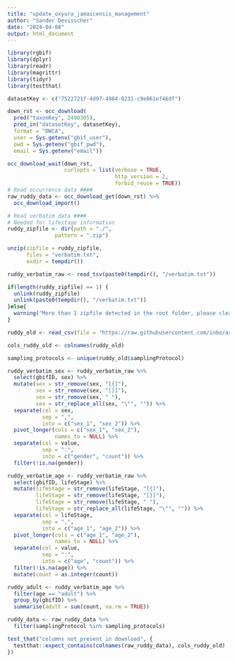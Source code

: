 ```yaml
---
title: "update_oxyura_jamaicensis_management"
author: "Sander Devisscher"
date: "2024-04-08"
output: html_document
---
```


```r
library(rgbif)
library(dplyr)
library(readr)
library(magrittr)
library(tidyr)
library(testthat)
```

```r
datasetKey <- c("7522721f-4d97-4984-8231-c9e061ef46df")

down_rst <- occ_download(
  pred("taxonKey", 2498305),
  pred_in("datasetKey", datasetKey),
  format = "DWCA",
  user = Sys.getenv("gbif_user"), 
  pwd = Sys.getenv("gbif_pwd"), 
  email = Sys.getenv("email"))

occ_download_wait(down_rst,
                  curlopts = list(verbose = TRUE,
                                  http_version = 2,
                                  forbid_reuse = TRUE))
# Read occurrence data ####
raw_ruddy_data <- occ_download_get(down_rst) %>%
  occ_download_import()

# Read verbatim data ####
# Needed for lifestage information 
ruddy_zipfile <- dir(path = "./",
               pattern = ".zip")

unzip(zipfile = ruddy_zipfile,
      files = "verbatim.txt",
      exdir = tempdir())

ruddy_verbatim_raw <- read_tsv(paste0(tempdir(), "/verbatim.txt"))
```

```r

if(length(ruddy_zipfile) == 1) {
  unlink(ruddy_zipfile)
  unlink(paste0(tempdir(), "/verbatim.txt"))
}else{
  warning("More than 1 zipfile detected in the root folder, please cleanup!!")
}
```

```r
ruddy_old <- read_csv(file = "https://raw.githubusercontent.com/inbo/aspbo/uat/data/output/UAT_direct/Oxyura_jamaicensis.csv")

cols_ruddy_old <- colnames(ruddy_old)

sampling_protocols <- unique(ruddy_old$samplingProtocol) 
```

```r
ruddy_verbatim_sex <- ruddy_verbatim_raw %>% 
  select(gbifID, sex) %>% 
  mutate(sex = str_remove(sex, "[{]"),
         sex = str_remove(sex, "[}]"),
         sex = str_remove(sex, " "),
         sex = str_replace_all(sex, "\"", "")) %>% 
  separate(col = sex, 
           sep = ",",
           into = c("sex_1", "sex_2")) %>% 
  pivot_longer(cols = c("sex_1", "sex_2"),
               names_to = NULL) %>% 
  separate(col = value,
           sep = ":",
           into = c("gender", "count")) %>% 
  filter(!is.na(gender))

ruddy_verbatim_age <- ruddy_verbatim_raw %>% 
  select(gbifID, lifeStage) %>% 
  mutate(lifeStage = str_remove(lifeStage, "[{]"),
         lifeStage = str_remove(lifeStage, "[}]"),
         lifeStage = str_remove(lifeStage, " "),
         lifeStage = str_replace_all(lifeStage, "\"", "")) %>% 
  separate(col = lifeStage, 
           sep = ",",
           into = c("age_1", "age_2")) %>% 
  pivot_longer(cols = c("age_1", "age_2"),
               names_to = NULL) %>% 
  separate(col = value,
           sep = ":",
           into = c("age", "count")) %>% 
  filter(!is.na(age)) %>% 
  mutate(count = as.integer(count))

ruddy_adult <- ruddy_verbatim_age %>% 
  filter(age == "adult") %>% 
  group_by(gbifID) %>% 
  summarise(adult = sum(count, na.rm = TRUE))


```

```r
ruddy_data <- raw_ruddy_data %>% 
  filter(samplingProtocol %in% sampling_protocols)
```

```r
test_that("columns not present in download", {
  testthat::expect_contains(colnames(raw_ruddy_data), cols_ruddy_old)
})
```


